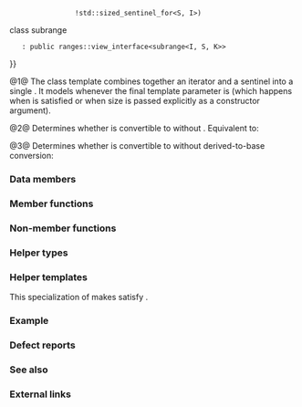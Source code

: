 {{cpp/ranges/title|subrange}}
{{cpp/ranges/subrange/navbar}}

{{dcl begin}}
{{dcl header|ranges}}
{{dcl|num=1|since=c++20|1=
template&lt;
    std::input_or_output_iterator I,
    std::sentinel_for&lt;I&gt; S = I,
    ranges::subrange_kind K = std::sized_sentinel_for&lt;S, I&gt; ?
                                  ranges::subrange_kind::sized :
                                  ranges::subrange_kind::unsized
&gt;
    requires (K == ranges::subrange_kind::sized {{!!}}
                 !std::sized_sentinel_for&lt;S, I&gt;)
class subrange
    : public ranges::view_interface&lt;subrange&lt;I, S, K&gt;&gt;
}}
{{dcl h|Helper concepts}}
{{dcla|num=2|expos=yes|1=
template&lt;class From, class To&gt;
concept /*uses-nonqualification-pointer-conversion*/ =
    /* see description */;
}}
{{dcla|num=3|expos=yes|1=
template&lt;class From, class To&gt;
concept /*convertible-to-non-slicing*/ = /* see description */;
}}
{{dcl end}}

@1@ The {{tt|subrange}} class template combines together an iterator and a sentinel into a single {{lconcept|view}}. It models {{lconcept|sized_range}} whenever the final template parameter is {{c|subrange_kind​::​sized}} (which happens when {{c|std::sized_sentinel_for&lt;S, I&gt;}} is satisfied or when size is passed explicitly as a constructor argument).

@2@ Determines whether {{tt|From}} is convertible to {{tt|To}} without {{lsd|cpp/language/implicit conversion#Qualification conversions}}. Equivalent to:
{{source|1=
template&lt;class From, class To&gt;
concept /*uses-nonqualification-pointer-conversion*/ =
    std::is_pointer_v&lt;From&gt; &amp;&amp; std::is_pointer_v&lt;To&gt; &amp;&amp;
        !std::convertible_to&lt;std::remove_pointer_t&lt;From&gt;(*)[],
                             std::remove_pointer_t&lt;To&gt;(*)[]&gt;;
}}

@3@ Determines whether {{tt|From}} is convertible to {{tt|To}} without derived-to-base conversion:
{{source|1=
template&lt;class From, class To&gt;
concept /*convertible-to-non-slicing*/ =
    std::convertible_to&lt;From, To&gt; &amp;&amp;
        !/*uses-nonqualification-pointer-conversion*/
            &lt;std::decay_t&lt;From&gt;, std::decay_t&lt;To&gt;&gt;;
}}

===Data members===
{{dsc begin}}
{{dsc hitem|Member|Definition}}
{{dsc expos mem sconst|spec={{c/core|constexpr bool}}|StoreSize|id=﻿StoreSize|{{box|{{c/core|1=K == ranges::subrange_kind::sized &amp;&amp;}}&lt;br&gt;{{nbspt|4}}{{c/core|!std::sized_sentinel_for&lt;S, I&gt;}}}}}}
{{dsc expos mem obj|spec={{tt|I}}|begin_|id=begin|an iterator to the beginning of the subrange}}
{{dsc expos mem obj|spec={{tt|S}}|end_|id=end|a sentinel denoting the end of the subrange}}
{{dsc expos mem obj|spec={{lsi|cpp/ranges#make-unsigned-like-t}}{{sep}}{{c/core|&lt;std::iter_difference_t&lt;I&gt;&gt;}}|size_|id=size|maybe=(present only if {{tti|StoreSize}} is {{c|true}})|the size of the subrange}}
{{dsc end}}

===Member functions===
{{dsc begin}}
{{dsc mem ctor|cpp/ranges/subrange/subrange|creates a new {{tt|subrange}}}}
{{dsc inc|cpp/ranges/subrange/dsc operator PairLike}}

{{dsc h2|Observers}}
{{dsc inc|cpp/ranges/subrange/dsc begin}}
{{dsc inc|cpp/ranges/subrange/dsc end}}
{{dsc inc|cpp/ranges/subrange/dsc empty}}
{{dsc inc|cpp/ranges/subrange/dsc size}}

{{dsc h2|Iterator operations}}
{{dsc inc|cpp/ranges/subrange/dsc advance}}
{{dsc inc|cpp/ranges/subrange/dsc prev}}
{{dsc inc|cpp/ranges/subrange/dsc next}}

{{cpp/ranges/view_interface/inherit|embedded=yes|empty=yes|size=yes}}
{{dsc end}}

==={{rl|deduction guides|Deduction guides}}===

===Non-member functions===
{{dsc begin}}
{{dsc inc|cpp/ranges/subrange/dsc get}}
{{dsc end}}

===Helper types===
{{dsc begin}}
{{dsc inc|cpp/ranges/dsc subrange_kind}}
{{dsc inc|cpp/ranges/subrange/dsc tuple_size}}
{{dsc inc|cpp/ranges/subrange/dsc tuple_element}}
{{dsc end}}

===Helper templates===
{{ddcl|since=c++20|1=
template&lt; class I, class S, ranges::subrange_kind K &gt;
constexpr bool ranges::enable_borrowed_range&lt;ranges::subrange&lt;I, S, K&gt;&gt; = true;
}}
This specialization of {{c/core|ranges::enable_borrowed_range}} makes {{tt|subrange}} satisfy {{lconcept|borrowed_range}}.

===Example===
{{example
|code=
#include &lt;map&gt;
#include &lt;print&gt;
#include &lt;ranges&gt;
 
void make_uppercase(char&amp; v)
{
    v += 'A' - 'a';
}
 
void uppercase_transform(std::multimap&lt;int, char&gt;&amp; m, int k)
{
    auto [first, last] = m.equal_range(k);
    for (auto&amp; [_, v] : std::ranges::subrange(first, last))
        make_uppercase(v);
}
 
int main()
{
    std::multimap&lt;int, char&gt; mm{&lt;!----&gt;{4, 'a'}, {3, '-'}, {4, 'b'}, {5, '-'}, {4, 'c'}&lt;!----&gt;};
    std::println("Before: {}", mm);
    uppercase_transform(mm, 4);
    std::println("After:  {}", mm);
}
|output=
Before: {3: '-', 4: 'a', 4: 'b', 4: 'c', 5: '-'}
After:  {3: '-', 4: 'A', 4: 'B', 4: 'C', 5: '-'}
}}

===Defect reports===
{{dr list begin}}
{{dr list item|wg=lwg|dr=3470|std=C++20|before={{tti|convertible-to-non-slicing}} might reject qualification conversions|after=always accepts them}}
{{dr list end}}

===See also===
{{dsc begin}}
{{dsc inc|cpp/ranges/dsc view_interface}}
{{dsc end}}

===External links===
{{eli|[https://stackoverflow.com/a/59659686 Read/write all values of a {{tt|std::multimap}} with a given key in C++20] &amp;mdash; SO}}

{{langlinks|es|ja|ru|zh}}
